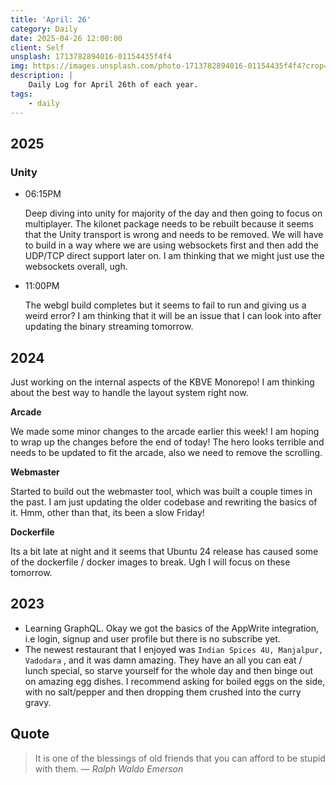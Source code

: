 ```yaml
---
title: 'April: 26'
category: Daily
date: 2025-04-26 12:00:00
client: Self
unsplash: 1713782894016-01154435f4f4
img: https://images.unsplash.com/photo-1713782894016-01154435f4f4?crop=entropy&cs=srgb&fm=jpg&ixid=MnwzNjM5Nzd8MHwxfHJhbmRvbXx8fHx8fHx8fDE2ODE3NDg2ODY&ixlib=rb-4.0.3&q=85
description: |
    Daily Log for April 26th of each year.
tags:
    - daily
---
```


<Adsense />



## 2025

### Unity

-   06:15PM

    Deep diving into unity for majority of the day and then going to focus on multiplayer.
    The kilonet package needs to be rebuilt because it seems that the Unity transport is wrong and needs to be removed.
    We will have to build in a way where we are using websockets first and then add the UDP/TCP direct support later on.
    I am thinking that we might just use the websockets overall, ugh.

-   11:00PM

    The webgl build completes but it seems to fail to run and giving us a weird error?
    I am thinking that it will be an issue that I can look into after updating the binary streaming tomorrow.

## 2024

Just working on the internal aspects of the KBVE Monorepo!
I am thinking about the best way to handle the layout system right now.

**Arcade**

We made some minor changes to the arcade earlier this week!
I am hoping to wrap up the changes before the end of today!
The hero looks terrible and needs to be updated to fit the arcade, also we need to remove the scrolling.

**Webmaster**

Started to build out the webmaster tool, which was built a couple times in the past.
I am just updating the older codebase and rewriting the basics of it.
Hmm, other than that, its been a slow Friday!

**Dockerfile**

Its a bit late at night and it seems that Ubuntu 24 release has caused some of the dockerfile / docker images to break.
Ugh I will focus on these tomorrow.

## 2023

-   Learning GraphQL. Okay we got the basics of the AppWrite integration, i.e login, signup and user profile but there is no subscribe yet.
-   The newest restaurant that I enjoyed was `Indian Spices 4U, Manjalpur, Vadodara` , and it was damn amazing. They have an all you can eat / lunch special, so starve yourself for the whole day and then binge out on amazing egg dishes. I recommend asking for boiled eggs on the side, with no salt/pepper and then dropping them crushed into the curry gravy.

## Quote

> It is one of the blessings of old friends that you can afford to be stupid with them.
> — <cite>Ralph Waldo Emerson</cite>
